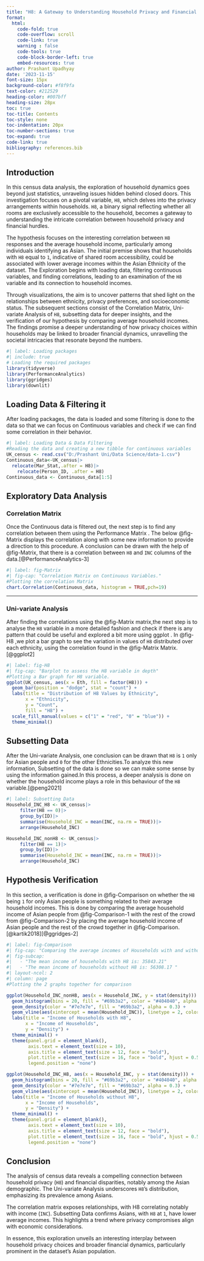 ---
title: "H8: A Gateway to Understanding Household Privacy and Financial Disparities"
format: 
  html: 
    code-fold: true
    code-overflow: scroll
    code-link: true
    warning : false
    code-tools: true
    code-block-border-left: true
    embed-resources: true
author: Prashant Upadhyay
date: '2023-11-15'
font-size: 15px
background-color: #f8f9fa
text-color: #212529
heading-color: #007bff
heading-size: 28px
toc: true
toc-title: Contents
toc-style: none
toc-indentation: 20px
toc-number-sections: true
toc-expand: true
code-link: true
bibliography: references.bib
---

## Introduction

In this census data analysis, the exploration of household dynamics goes beyond just statistics, unraveling issues hidden behind closed doors. This investigation focuses on a pivotal variable, `H8`, which delves into the privacy arrangements within households. `H8`, a binary signal reflecting whether all rooms are exclusively accessible to the household, becomes a gateway to understanding the intricate correlation between household privacy and financial hurdles.

The hypothesis focuses on the interesting correlation between `H8` responses and the average household income, particularly among individuals identifying as Asian. The initial premise shows that households with `H8` equal to `1`, indicative of shared room accessibility, could be associated with lower average incomes within the Asian Ethnicity of the dataset. The Exploration begins with loading data, filtering continuous variables, and finding correlations, leading to an examination of the `H8` variable and its connection to household incomes.

Through visualizations, the aim is to uncover patterns that shed light on the relationships between ethnicity, privacy preferences, and socioeconomic status. The subsequent sections consist of the Correlation Matrix, Uni-variate Analysis of `H8`, subsetting data for deeper insights, and the verification of our hypothesis by comparing average household incomes. The findings promise a deeper understanding of how privacy choices within households may be linked to broader financial dynamics, unravelling the societal intricacies that resonate beyond the numbers.

```{r}
#| label: Loading packages
#| include: true
# Loading the required packages
library(tidyverse)
library(PerformanceAnalytics)
library(ggridges)
library(downlit)
```

## Loading Data & Filtering it

After loading packages, the data is loaded and some filtering is done to the data so that we can focus on Continuous variables and check if we can find some correlation in their behavior.

```{r}
#| label: Loading Data & Data Filtering
#Reading the data and creating a new tibble for continuous variables
UK_census <- read.csv("D:/Prashant Uni/Data Science/data-1.csv")
Continuous_data<-UK_census|>
  relocate(Mar_Stat,.after = H8)|>
    relocate(Person_ID, .after = H8)
Continuous_data <- Continuous_data[1:5]
```

## Exploratory Data Analysis

### Correlation Matrix

Once the Continuous data is filtered out, the next step is to find any correlation between them using the Performance Matrix . The below @fig-Matrix displays the correlation along with some new information to provide a direction to this procedure. A conclusion can be drawn with the help of @fig-Matrix, that there is a correlation between `H8` and `INC` columns of the data.[@PerformanceAnalytics-3]

```{r}
#| label: fig-Matrix
#| fig-cap: "Correlation Matrix on Continuous Variables."
#Plotting the correlation Matrix
chart.Correlation(Continuous_data, histogram = TRUE,pch=19)
```

------------------------------------------------------------------------

### Uni-variate Analysis

After finding the correlations using the @fig-Matrix matrix,the next step is to analyse the `H8` variable in a more detailed fashion and check if there is any pattern that could be useful and explored a bit more using ggplot . In @fig-H8 ,we plot a bar graph to see the variation in values of `H8` distributed over each ethnicity, using the correlation found in the @fig-Matrix Matrix.[@ggplot2]

```{r}
#| label: fig-H8
#| fig-cap: "Barplot to assess the H8 variable in depth"
#Plotting a Bar graph for H8 variable.
ggplot(UK_census, aes(x = Eth, fill = factor(H8))) +
  geom_bar(position = "dodge", stat = "count") +
  labs(title = "Distribution of H8 Values by Ethnicity",
       x = "Ethnicity",
       y = "Count",
       fill = "H8") +
  scale_fill_manual(values = c("1" = "red", "0" = "blue")) +
  theme_minimal()
```

## Subsetting Data

After the Uni-variate Analysis, one conclusion can be drawn that `H8` is `1` only for Asian people and `0` for the other Ethnicities.To analyze this new information, Subsetting of the data is done so we can make some sense by using the information gained.In this process, a deeper analysis is done on whether the household income plays a role in this behaviour of the `H8` variable.[@peng2021]

```{r}
#| label: Subsetting Data
Household_INC_H8 <- UK_census|>
     filter(H8 == 0)|>
     group_by(ID)|>
     summarise(Household_INC = mean(INC, na.rm = TRUE))|>
     arrange(Household_INC)

Household_INC_nonH8 <- UK_census|>
     filter(H8 == 1)|>
     group_by(ID)|>
     summarise(Household_INC = mean(INC, na.rm = TRUE))|>
     arrange(Household_INC)
```

## Hypothesis Verification

In this section, a verification is done in @fig-Comparison on whether the `H8` being `1` for only Asian people is something related to their average household incomes. This is done by comparing the average household income of Asian people from @fig-Comparison-1 with the rest of the crowd from @fig-Comparison-2 by placing the average household income of Asian people and the rest of the crowd together in @fig-Comparison.\[@kartik2018\]\[@ggridges-2\]

```{r}
#| label: fig-Comparison
#| fig-cap: "Comparing the average incomes of Households with and without H8"
#| fig-subcap:
#|   - "The mean income of households with H8 is: 35843.21"
#|   - "The mean income of households without H8 is: 56308.17 "
#| layout-ncol: 2
#| column: page
#Plotting the 2 graphs together for comparison

ggplot(Household_INC_nonH8, aes(x = Household_INC, y = stat(density))) +
  geom_histogram(bins = 20, fill = "#69b3a2", color = "#404040", alpha = 0.7) +
  geom_density(color = "#7e7e7e", fill = "#69b3a2", alpha = 0.3) +
  geom_vline(aes(xintercept = mean(Household_INC)), linetype = 2, color = "#e41a1c") +
  labs(title = "Income of Households with H8",
       x = "Income of Households",
       y = "Density") +
  theme_minimal() +
  theme(panel.grid = element_blank(),
        axis.text = element_text(size = 10),
        axis.title = element_text(size = 12, face = "bold"),
        plot.title = element_text(size = 16, face = "bold", hjust = 0.5),
        legend.position = "none")

ggplot(Household_INC_H8, aes(x = Household_INC, y = stat(density))) +
  geom_histogram(bins = 20, fill = "#69b3a2", color = "#404040", alpha = 0.7) +
  geom_density(color = "#7e7e7e", fill = "#69b3a2", alpha = 0.3) +
  geom_vline(aes(xintercept = mean(Household_INC)), linetype = 2, color = "#e41a1c") +
  labs(title = "Income of Households without H8",
       x = "Income of Households",
       y = "Density") +
  theme_minimal() +
  theme(panel.grid = element_blank(),
        axis.text = element_text(size = 10),
        axis.title = element_text(size = 12, face = "bold"),
        plot.title = element_text(size = 16, face = "bold", hjust = 0.5),
        legend.position = "none")
```

## Conclusion

The analysis of census data reveals a compelling connection between household privacy (`H8`) and financial disparities, notably among the Asian demographic. The Uni-variate Analysis underscores `H8`'s distribution, emphasizing its prevalence among Asians.

The correlation matrix exposes relationships, with H8 correlating notably with income (`INC`). Subsetting Data confirms Asians, with `H8` at `1`, have lower average incomes. This highlights a trend where privacy compromises align with economic considerations.

In essence, this exploration unveils an interesting interplay between household privacy choices and broader financial dynamics, particularly prominent in the dataset's Asian population.
